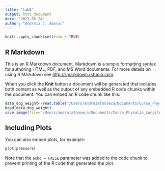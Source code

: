 ```yaml
---
title: "lab8"
output: html_document
date: "2023-06-24"
author: "Andreia J. Amaral"
---
```


```r
knitr::opts_chunk$set(echo = TRUE)
```

## R Markdown

This is an R Markdown document. Markdown is a simple formatting syntax for authoring HTML, PDF, and MS Word documents. For more details on using R Markdown see <http://rmarkdown.rstudio.com>.

When you click the **Knit** button a document will be generated that includes both content as well as the output of any embedded R code chunks within the document. You can embed an R code chunk like this:

```r
data_dog_weight<-read.table("/Users/andreiafonseca/Documents/Curso_Physalia_Longitudinal_data/data/dog_data.txt", header=T, sep="\t")
head(data_dog_weight)
save.image(file="/Users/andreiafonseca/Documents/Curso_Physalia_Longitudinal_data/data/Day3_Lab8_dog_data.RData")
```

## Including Plots

You can also embed plots, for example:

```r
plot(pressure)
```

Note that the `echo = FALSE` parameter was added to the code chunk to prevent printing of the R code that generated the plot.
